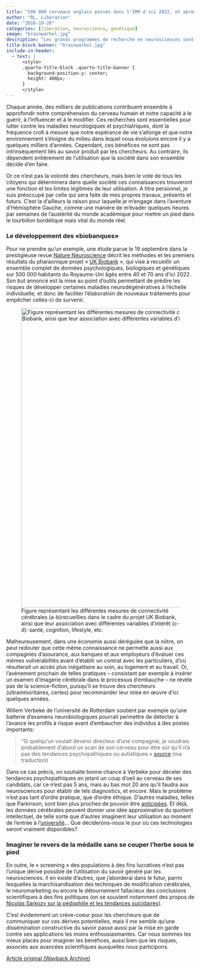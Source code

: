 ```yaml
---
title: "500 000 cerveaux anglais passés dans l'IRM d'ici 2022, et après?"
author: "RL, Libération"
date: "2016-10-26"
categories: [liberation, neuroscience, génétique]
image: "brainwarhol.jpg"
description: "Les grands programmes de recherche en neurosciences sont indispensables pour lutter contre les maladies neurodégénératives. Mais ils constituent également un enjeu sociétal de type nouveau..."
title-block-banner: "brainwarhol.jpg"
include-in-header:
  - text: |
      <style>
      .quarto-title-block .quarto-title-banner {
        background-position-y: center;
        height: 400px;
      }
      </style>
---
```


Chaque année, des milliers de publications contribuent ensemble à approfondir notre compréhension du cerveau humain et notre capacité à le guérir, à l’influencer et à le modifier. Ces recherches sont essentielles pour lutter contre les maladies neurologiques et psychiatriques, dont la fréquence croît à mesure que notre espérance de vie s’allonge et que notre environnement s’éloigne du milieu dans lequel nous évoluions encore il y a quelques milliers d’années. Cependant, ces bénéfices ne sont pas intrinsèquement liés au savoir produit par les chercheurs. Au contraire, ils dépendent entièrement de l’utilisation que la société dans son ensemble décide d’en faire.

Or ce n’est pas la volonté des chercheurs, mais bien le vote de tous les citoyens qui déterminera dans quelle société ces connaissances trouveront une fonction et les limites légitimes de leur utilisation. A titre personnel, je suis préoccupé par celle qui sera faite de mes propres travaux, présents et futurs. C’est la d’ailleurs la raison pour laquelle je m’engage dans l’aventure d’Hémisphère Gauche, comme une manière de m’évader quelques heures par semaines de l’austérité du monde académique pour mettre un pied dans le tourbillon bordélique mais vital du monde réel.

###  Le développement des «biobanques» 

Pour ne prendre qu’un exemple, une étude parue le 19 septembre dans la prestigieuse revue 	[Nature Neuroscience](https://web.archive.org/web/20200830155831/http://www.nature.com/neuro/journal/vaop/ncurrent/full/nn.4393.html) décrit les méthodes et les premiers résultats du pharaonique projet « 	[UK Biobank](https://web.archive.org/web/20200830155831/http://www.ukbiobank.ac.uk/about-biobank-uk/) », qui vise à recueillir un ensemble complet de données psychologiques, biologiques et génétiques sur 500 000 habitants du Royaume-Uni âgés entre 40 et 70 ans d’ici 2022. Son but annoncé est la mise au point d’outils permettant de prédire les risques de développer certaines maladies neurodégénératives à l’échelle individuelle, et donc de faciliter l’élaboration de nouveaux traitements pour empêcher celles-ci de survenir. 	

![Figure représentant les différentes mesures de connectivité cérébrales (a-b)recueillies dans le cadre du projet UK Biobank, ainsi que leur association avec différentes variables d’intérêt (c-d): santé, cognition, lifestyle, etc.](biobank.jpg){fig-align="center" width="799"}

Malheureusement, dans une économie aussi dérégulée que la nôtre, on peut redouter que cette même connaissance ne permette aussi aux compagnies d’assurance, aux banques et aux employeurs d’évaluer ces mêmes vulnérabilités avant d’établir un contrat avec les particuliers, d’où résulterait un accès plus inégalitaire au soin, au logement et au travail. Or, l’avènement prochain de telles pratiques – consistant par exemple à insérer un examen d’imagerie cérébrale dans le processus d’embauche – ne révèle pas de la science-fiction, puisqu’il se trouve des chercheurs (ultraminoritaires, certes) pour recommander leur mise en œuvre d’ici quelques années. 	

Willem Verbeke de l’université de Rotterdam soutient par exemple qu’une batterie d’examens neurobiologiques pourrait permettre de détecter à l’avance les profils à risque avant d’embaucher des individus à des postes importants:

> “Si quelqu’un voulait devenir directeur d’une compagnie, je voudrais probablement d’abord un scan de son cerveau pour être sûr qu’il n’a pas des tendances psychopathiques ou autistiques.« [source](https://web.archive.org/web/20200830155831/https://www.nextnature.net/2009/02/brain-scan-replaces-job-interview-in-5-years/) (ma traduction)

Dans ce cas précis, on souhaite bonne chance à Verbeke pour déceler des tendances psychopathiques en jetant un coup d’oeil au cerveau de ses candidats, car ce n’est pas 5 ans, mais au bas mot 20 ans qu’il faudra aux neurosciences pour établir de tels diagnostics, et encore. Mais le problème n’est pas tant d’ordre pratique, que d’ordre éthique. D’autres maladies, telles que Parkinson, sont bien plus proches de pouvoir être [anticipées](https://web.archive.org/web/20200830155831/http://brain.oxfordjournals.org/content/127/8/1693.short). Et déjà, les données cérébrales peuvent donner une idée approximative du quotient intellectuel, de telle sorte que d’autres imaginent leur utilisation au moment de l’entrée à l'[université](https://web.archive.org/web/20200830155831/http://www.independent.co.uk/news/science/scientists-can-now-predict-how-intelligent-you-are-with-a-brain-scan-but-could-it-lead-to-a6693616.html)... Que déciderons-nous le jour où ces technologies seront vraiment disponibles?

### Imaginer le revers de la médaille sans se couper l’herbe sous le pied

En outre, le « screening » des populations à des fins lucratives n’est pas l’unique dérive possible de l’utilisation du savoir généré par les neurosciences. Il en existe d’autres, que j’aborderai dans le futur, parmi lesquelles la marchisandisation des techniques de modification cérébrales, le neuromarketing ou encore le détournement fallacieux des conclusions scientifiques à des fins politiques (on se souvient notamment des propos de 	[Nicolas Sarkozy sur la pédophilie et les tendances suicidaires](https://web.archive.org/web/20200830155831/http://www.lemonde.fr/societe/article/2007/04/11/tolle-chez-les-scientifiques-apres-les-propos-de-nicolas-sarkozy-sur-la-genetique_894367_3224.html)).

C’est évidemment un crève-coeur pour les chercheurs que de communiquer sur ces dérives potentielles, mais il me semble qu’une dissémination constructive du savoir passe aussi par la mise en garde contre ses applications les moins enthousiasmantes. Car nous sommes les mieux placés pour imaginer les bénéfices, aussi bien que les risques, associés aux avancées scientifiques auxquelles nous participons.

[Article original (Wayback Archive)](https://web.archive.org/web/20200830155831/http://hemisphere-gauche.blogs.liberation.fr/2016/10/26/projet-biobank/)